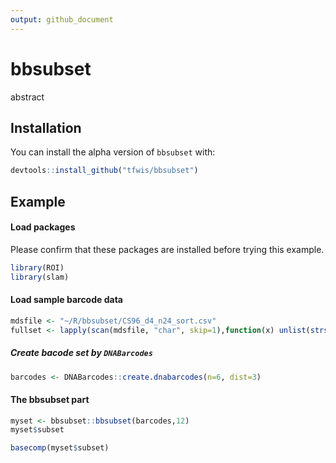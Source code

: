 ```yaml
---
output: github_document
---
```


# bbsubset

abstract

## Installation

You can install the alpha version of `bbsubset` with:

```r
devtools::install_github("tfwis/bbsubset")
```

## Example

#### Load packages

Please confirm that these packages are installed before trying this
example.

``` r
library(ROI)
library(slam)
```

#### Load sample barcode data

```r
mdsfile <- "~/R/bbsubset/CS96_d4_n24_sort.csv"
fullset <- lapply(scan(mdsfile, "char", skip=1),function(x) unlist(strsplit(x,','))[-1])[[1]]
```

##### Create bacode set by `DNABarcodes`

```r
barcodes <- DNABarcodes::create.dnabarcodes(n=6, dist=3)
```

#### The bbsubset part

```r
myset <- bbsubset::bbsubset(barcodes,12)
myset$subset
```

```r
basecomp(myset$subset)
```
